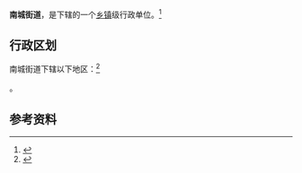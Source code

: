 {{中国乡级行政区|35/08/02/002/000}}

'''南城街道'''，是{{PRC admin/fullname|35/08/02/002/000|3}}下辖的一个[[乡镇|乡镇]]级行政单位。<ref>{{PRC admin/ref sgc|{{PRC admin/parent|35/08/02/002/000}}}}</ref>

== 行政区划 ==

南城街道下辖以下地区：<ref>{{PRC admin/ref sgc|35/08/02/002/000}}</ref>

{{PRC admin/children|35/08/02/002/000}}。

== 参考资料 ==

{{reflist}}

{{行政区划小作品}}
{{PRC admin/navcat|35/08/02/002/000}}